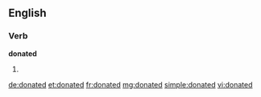 ==English==

===Verb===
'''donated'''

# {{past of|donate}}

[[de:donated]]
[[et:donated]]
[[fr:donated]]
[[mg:donated]]
[[simple:donated]]
[[vi:donated]]